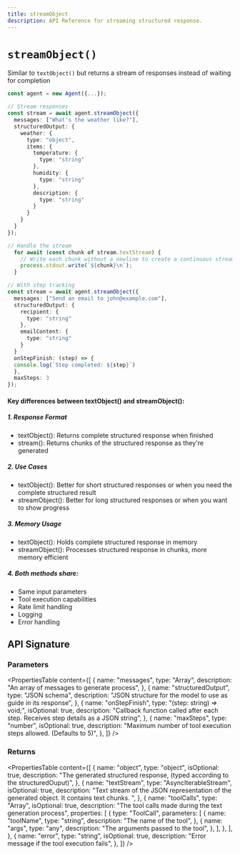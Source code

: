 ```yaml
---
title: streamObject
description: API Reference for streaming structured response.
---
```


# `streamObject()`

Similar to `textObject()` but returns a stream of responses instead of waiting for completion

```ts showLineNumbers copy
const agent = new Agent({...});

// Stream responses
const stream = await agent.streamObject({
  messages: ["What's the weather like?"],
  structuredOutput: {
    weather: {
      type: "object",
      items: {
        temperature: {
          type: "string"
        },
        humidity: {
          type: "string"
        },
        description: {
          type: "string"
        }
      }
    }
  }
});

// Handle the stream
  for await (const chunk of stream.textStream) {
    // Write each chunk without a newline to create a continuous stream
    process.stdout.write(`${chunk}\n`);
  }

// With step tracking
const stream = await agent.streamObject({
  messages: ["Send an email to john@example.com"],
  structuredOutput: {
    recipient: {
      type: "string"
    },
    emailContent: {
      type: "string"
    }
  }
  onStepFinish: (step) => {
  console.log(`Step completed: ${step}`)
  },
  maxSteps: 3
});
```

#### Key differences between textObject() and streamObject():

##### 1. Response Format

- textObject(): Returns complete structured response when finished
- stream(): Returns chunks of the structured response as they're generated

##### 2. Use Cases

- textObject(): Better for short structured responses or when you need the complete structured result
- streamObject(): Better for long structured responses or when you want to show progress

##### 3. Memory Usage

- textObject(): Holds complete structured response in memory
- streamObject(): Processes structured response in chunks, more memory efficient

##### 4. Both methods share:

- Same input parameters
- Tool execution capabilities
- Rate limit handling
- Logging
- Error handling

## API Signature

### Parameters

<PropertiesTable
  content={[
    {
      name: "messages",
      type: "Array<string>",
      description: "An array of messages to generate process",
    },
    {
      name: "structuredOutput",
      type: "JSON schema",
      description:
        "JSON structure for the model to use as guide in its response",
    },
    {
      name: "onStepFinish",
      type: "(step: string) => void;",
      isOptional: true,
      description:
        "Callback function called after each step. Receives step details as a JSON string",
    },
    {
      name: "maxSteps",
      type: "number",
      isOptional: true,
      description:
        "Maximum number of tool execution steps allowed. (Defaults to 5)",
    },
  ]}
/>

### Returns

<PropertiesTable
  content={[
    {
      name: "object",
      type: "object",
      isOptional: true,
      description:
        "The generated structured response, (typed according to the structuredOuput)",
    },
    {
      name: "textStream",
      type: "AsyncIterableStream<string>",
      isOptional: true,
      description:
        "Text stream of the JSON representation of the generated object. It contains text chunks. ",
    },
    {
      name: "toolCalls",
      type: "Array<ToolCall>",
      isOptional: true,
      description: "The tool calls made during the text generation process",
      properties: [
        {
          type: "ToolCall",
          parameters: [
            {
              name: "toolName",
              type: "string",
              description: "The name of the tool",
            },
            {
              name: "args",
              type: "any",
              description: "The arguments passed to the tool",
            },
          ],
        },
      ],
    },
    {
      name: "error",
      type: "string",
      isOptional: true,
      description: "Error message if the tool execution fails",
    },
  ]}
/>
